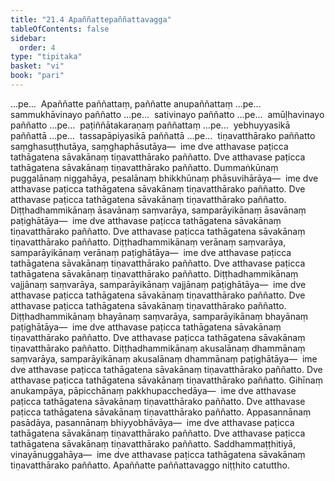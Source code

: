 ```yaml
---
title: "21.4 Apaññattepaññattavagga"
tableOfContents: false
sidebar:
  order: 4
type: "tipitaka"
basket: "vi"
book: "pari"
---
```



<DynamicBreadcrumb />

<Division number="500" book="pari">

<Paragraph number="2423" book="pari">
…pe…  Apaññatte paññattaṃ, paññatte anupaññattaṃ …pe…  sammukhāvinayo paññatto …pe…  sativinayo paññatto …pe…  amūḷhavinayo paññatto …pe…  paṭiññātakaraṇaṃ paññattaṃ …pe…  yebhuyyasikā paññattā …pe…  tassapāpiyasikā paññattā …pe…  tiṇavatthārako paññatto saṃghasuṭṭhutāya, saṃghaphāsutāya—  ime dve atthavase paṭicca tathāgatena sāvakānaṃ tiṇavatthārako paññatto.
</Paragraph>

<Paragraph number="2424" book="pari">
Dve atthavase paṭicca tathāgatena sāvakānaṃ tiṇavatthārako paññatto. Dummaṅkūnaṃ puggalānaṃ niggahāya, pesalānaṃ bhikkhūnaṃ phāsuvihārāya—  ime dve atthavase paṭicca tathāgatena sāvakānaṃ tiṇavatthārako paññatto.
</Paragraph>

<Paragraph number="2425" book="pari">
Dve atthavase paṭicca tathāgatena sāvakānaṃ tiṇavatthārako paññatto. Diṭṭhadhammikānaṃ āsavānaṃ saṃvarāya, samparāyikānaṃ āsavānaṃ paṭighātāya—  ime dve atthavase paṭicca tathāgatena sāvakānaṃ tiṇavatthārako paññatto.
</Paragraph>

<Paragraph number="2426" book="pari">
Dve atthavase paṭicca tathāgatena sāvakānaṃ tiṇavatthārako paññatto. Diṭṭhadhammikānaṃ verānaṃ saṃvarāya, samparāyikānaṃ verānaṃ paṭighātāya—  ime dve atthavase paṭicca tathāgatena sāvakānaṃ tiṇavatthārako paññatto.
</Paragraph>

<Paragraph number="2427" book="pari">
Dve atthavase paṭicca tathāgatena sāvakānaṃ tiṇavatthārako paññatto. Diṭṭhadhammikānaṃ vajjānaṃ saṃvarāya, samparāyikānaṃ vajjānaṃ paṭighātāya—  ime dve atthavase paṭicca tathāgatena sāvakānaṃ tiṇavatthārako paññatto.
</Paragraph>

<Paragraph number="2428" book="pari">
Dve atthavase paṭicca tathāgatena sāvakānaṃ tiṇavatthārako paññatto. Diṭṭhadhammikānaṃ bhayānaṃ saṃvarāya, samparāyikānaṃ bhayānaṃ paṭighātāya—  ime dve atthavase paṭicca tathāgatena sāvakānaṃ tiṇavatthārako paññatto.
</Paragraph>

<Paragraph number="2429" book="pari">
Dve atthavase paṭicca tathāgatena sāvakānaṃ tiṇavatthārako paññatto. Diṭṭhadhammikānaṃ akusalānaṃ dhammānaṃ saṃvarāya, samparāyikānaṃ akusalānaṃ dhammānaṃ paṭighātāya—  ime dve atthavase paṭicca tathāgatena sāvakānaṃ tiṇavatthārako paññatto.
</Paragraph>

<Paragraph number="2430" book="pari">
Dve atthavase paṭicca tathāgatena sāvakānaṃ tiṇavatthārako paññatto. Gihīnaṃ anukampāya, pāpicchānaṃ pakkhupacchedāya—  ime dve atthavase paṭicca tathāgatena sāvakānaṃ tiṇavatthārako paññatto.
</Paragraph>

<Paragraph number="2431" book="pari">
Dve atthavase paṭicca tathāgatena sāvakānaṃ tiṇavatthārako paññatto. Appasannānaṃ pasādāya, pasannānaṃ bhiyyobhāvāya—  ime dve atthavase paṭicca tathāgatena sāvakānaṃ tiṇavatthārako paññatto.
</Paragraph>

<Paragraph number="2432" book="pari">
Dve atthavase paṭicca tathāgatena sāvakānaṃ tiṇavatthārako paññatto. Saddhammaṭṭhitiyā, vinayānuggahāya—  ime dve atthavase paṭicca tathāgatena sāvakānaṃ tiṇavatthārako paññatto.

</Paragraph>
</Division>

<Paragraph number="2433" type="center" book="pari">
Apaññatte paññattavaggo niṭṭhito catuttho.
</Paragraph>